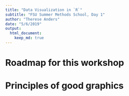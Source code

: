 ```yaml
---
title: "Data Visualization in `R`"
subtitle: "FSU Summer Methods School, Day 1"
author: "Therese Anders"
date: "5/6/2019"
output: 
  html_document: 
    keep_md: true
---
```


# Roadmap for this workshop


# Principles of good graphics